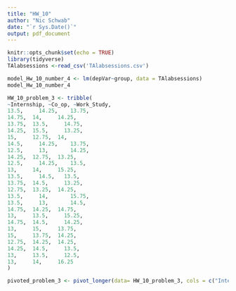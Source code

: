 ```yaml
---
title: "HW_10"
author: "Nic Schwab"
date: "`r Sys.Date()`"
output: pdf_document
---
```


```r
knitr::opts_chunk$set(echo = TRUE)
library(tidyverse)
TAlabsessions <-read_csv('TAlabsessions.csv')
```

```r
model_Hw_10_number_4 <- lm(depVar~group, data = TAlabsessions)
model_Hw_10_number_4
```

```r
HW_10_problem_3 <- tribble(
~Internship, ~Co_op, ~Work_Study,
13.5,	  14.25,	13.75,
14.75,	14,	    14.25,
13.75,	13.5,	  14.75,
14.25,	15.5,	  13.25,
15,	    12.75,	14,
14.5,	  14.25,	13.75,
12.5,	  13,	    14.25,
14.25,	12.75,	13.25,
12.5,	  14.25,	13.5,
13,	    14,	    15.25,
13.5,	  14.5,	  13.5,
13.75,	14.5,	  13.25,
12.75,	13.25,	14.25,
13.5,	  14,	    15.75,
13.5,	  13,	    14.5,
14.75,	14.25,	14.75,
13,	    13.5,	  15.25,
14.75,  14.5,	  14.25,
13,	    15,	    13.75,
15,	    13.75,	14.25,
12.75,	14.25,	14.25,
14.25,	14.5,	  13.5,
13,	    13.5,	  12.5,
13,	    14,	    16.25
)
```

```r
pivoted_problem_3 <- pivot_longer(data= HW_10_problem_3, cols = c("Internship","Co_op","Work_Study"), names_to = "groups")

```
